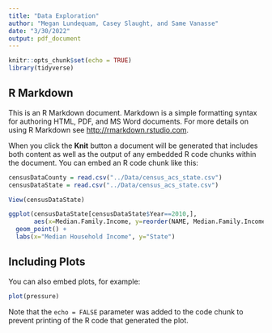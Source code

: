 ```yaml
---
title: "Data Exploration"
author: "Megan Lundequam, Casey Slaught, and Same Vanasse"
date: "3/30/2022"
output: pdf_document
---
```


```r
knitr::opts_chunk$set(echo = TRUE)
library(tidyverse)

```

## R Markdown

This is an R Markdown document. Markdown is a simple formatting syntax for authoring HTML, PDF, and MS Word documents. For more details on using R Markdown see <http://rmarkdown.rstudio.com>.

When you click the **Knit** button a document will be generated that includes both content as well as the output of any embedded R code chunks within the document. You can embed an R code chunk like this:

```r

censusDataCounty = read.csv("../Data/census_acs_state.csv")
censusDataState = read.csv("../Data/census_acs_state.csv")

View(censusDataState)

ggplot(censusDataState[censusDataState$Year==2010,], 
       aes(x=Median.Family.Income, y=reorder(NAME, Median.Family.Income))) +
  geom_point() + 
  labs(x="Median Household Income", y="State")
```

## Including Plots

You can also embed plots, for example:

```r
plot(pressure)
```

Note that the `echo = FALSE` parameter was added to the code chunk to prevent printing of the R code that generated the plot.

